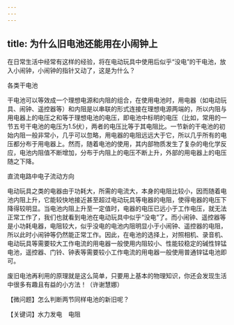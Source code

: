 ```yaml
---
---
---
```

title: 为什么旧电池还能用在小闹钟上
---




在日常生活中经常有这样的经验，将在电动玩具中使用后似乎“没电”的干电池，放入小闹钟，小闹钟的指针又动了，这是为什么？

各类干电池



干电池可以等效成一个理想电源和内阻的组合，在使用电池时，用电器（如电动玩具、闹钟、遥控器等）和内阻是以串联的形式连接在理想电源两端的，所以内阻与用电器上的电压之和等于理想电池的电压，即电池中标明的电压（比如，常用的一节五号干电池的电压为1.5伏），两者的电压比等于其电阻比。一节新的干电池的初始内阻一般非常小，几乎可以忽略，用电器的电阻远远大于它，所以几乎所有的电压都分布于用电器上。然而，随着电池的使用，其内部物质发生了复杂的电化学反应，电池内阻值不断增加，分布于内阻上的电压不断上升，外部的用电器上的电压随之下降。

直流电路中电子流动方向



电动玩具之类的电器由于功耗大，所需的电流大，本身的电阻比较小，因而随着电池内阻上升，它能较快地接近甚至超过电动玩具等电器的电阻，使得电器的电压下降得较明显。当电池内阻上升至一定值时，电器的电压已远小于工作电压，就无法正常工作了，我们也就看到电池在电动玩具中似乎“没电”了。而小闹钟、遥控器等是小功耗电器，电阻较大，似乎没电的电池内阻明显小于小闹钟、遥控器的电阻，所以此时小闹钟等仍然能正常工作。因此，在电池的选择上，对照相机、录音机、电动玩具等需要较大工作电流的用电器一般使用内阻较小、性能较稳定的碱性锌锰电池，遥控器、门铃、钟表等需要较小工作电流的用电器一般使用普通锌锰电池即可。

废旧电池再利用的原理就是这么简单，只要用上基本的物理知识，你还会发现生活中很多有趣且有益的小方法！（许谢慧娜）





【微问题】怎么判断两节同样电池的新旧呢？

【关键词】水力发电　电阻
